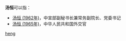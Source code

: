 '''汤恒'''可以指：
* [[汤恒_(1962年)|汤恒 (1962年)]]，中宣部副秘书长兼常务副院长、党委书记
* [[汤恒_(1965年)|汤恒 (1965年)]]，中华人民共和国外交官

{{disambig}}

[[Category:二字汤姓人名消歧义|heng]]